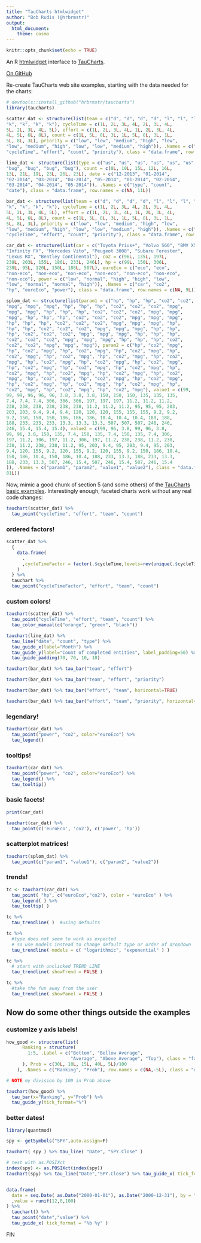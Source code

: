 ```yaml
---
title: "TauCharts htmlwidget"
author: "Bob Rudis (@hrbrmstr)"
output:
  html_document:
    theme: cosmo
---
```


```r
knitr::opts_chunk$set(echo = TRUE)
```

An R [htmlwidget](http://htmlwidgets.org/) interface to [TauCharts](http://www.taucharts.com/).

[On GitHub](http://github.com/hrbrmstr/taucharts)

Re-create TauCharts web site examples, starting with the data needed for the charts:

```r
# devtools::install_github("hrbrmstr/taucharts")
library(taucharts)

scatter_dat <- structure(list(team = c("d", "d", "d", "d", "l", "l", "l", "l", 
"k", "k", "k", "k"), cycleTime = c(1L, 2L, 3L, 4L, 2L, 3L, 4L, 
5L, 2L, 3L, 4L, 5L), effort = c(1L, 2L, 3L, 4L, 1L, 2L, 3L, 4L, 
4L, 5L, 6L, 8L), count = c(1L, 5L, 8L, 3L, 1L, 5L, 8L, 3L, 1L, 
5L, 8L, 3L), priority = c("low", "low", "medium", "high", "low", 
"low", "medium", "high", "low", "low", "medium", "high")), .Names = c("team", 
"cycleTime", "effort", "count", "priority"), class = "data.frame", row.names = c(NA, 12L))

line_dat <- structure(list(type = c("us", "us", "us", "us", "us", "us", "bug", 
"bug", "bug", "bug", "bug"), count = c(0L, 10L, 15L, 12L, 16L, 
13L, 21L, 19L, 23L, 26L, 23L), date = c("12-2013", "01-2014", 
"02-2014", "03-2014", "04-2014", "05-2014", "01-2014", "02-2014", 
"03-2014", "04-2014", "05-2014")), .Names = c("type", "count", 
"date"), class = "data.frame", row.names = c(NA, 11L))

bar_dat <- structure(list(team = c("d", "d", "d", "d", "l", "l", "l", "l", 
"k", "k", "k", "k"), cycleTime = c(1L, 2L, 3L, 4L, 2L, 3L, 4L, 
5L, 2L, 3L, 4L, 5L), effort = c(1L, 2L, 3L, 4L, 1L, 2L, 3L, 4L, 
4L, 5L, 6L, 8L), count = c(1L, 5L, 8L, 3L, 1L, 5L, 8L, 3L, 1L, 
5L, 8L, 3L), priority = c("low", "low", "medium", "high", "low", 
"low", "medium", "high", "low", "low", "medium", "high")), .Names = c("team", 
"cycleTime", "effort", "count", "priority"), class = "data.frame", row.names = c(NA, 12L))

car_dat <- structure(list(car = c("Toyota Prius+", "Volvo S60", "BMV X5", 
"Infinity FX", "Mercedes Vito", "Peugeot 3008", "Subaru Forester", 
"Lexus RX", "Bentley Continental"), co2 = c(96L, 135L, 197L, 
238L, 203L, 155L, 186L, 233L, 246L), hp = c(99L, 150L, 306L, 
238L, 95L, 120L, 150L, 188L, 507L), euroEco = c("eco", "eco", 
"non-eco", "non-eco", "non-eco", "non-eco", "non-eco", "non-eco", 
"non-eco"), power = c("low", "normal", "high", "high", "low", 
"low", "normal", "normal", "high")), .Names = c("car", "co2", 
"hp", "euroEco", "power"), class = "data.frame", row.names = c(NA, 9L))

splom_dat <- structure(list(param1 = c("hp", "hp", "hp", "co2", "co2", "co2", 
"mpg", "mpg", "mpg", "hp", "hp", "hp", "co2", "co2", "co2", "mpg", 
"mpg", "mpg", "hp", "hp", "hp", "co2", "co2", "co2", "mpg", "mpg", 
"mpg", "hp", "hp", "hp", "co2", "co2", "co2", "mpg", "mpg", "mpg", 
"hp", "hp", "hp", "co2", "co2", "co2", "mpg", "mpg", "mpg", "hp", 
"hp", "hp", "co2", "co2", "co2", "mpg", "mpg", "mpg", "hp", "hp", 
"hp", "co2", "co2", "co2", "mpg", "mpg", "mpg", "hp", "hp", "hp", 
"co2", "co2", "co2", "mpg", "mpg", "mpg", "hp", "hp", "hp", "co2", 
"co2", "co2", "mpg", "mpg", "mpg"), param2 = c("hp", "co2", "mpg", 
"hp", "co2", "mpg", "hp", "co2", "mpg", "hp", "co2", "mpg", "hp", 
"co2", "mpg", "hp", "co2", "mpg", "hp", "co2", "mpg", "hp", "co2", 
"mpg", "hp", "co2", "mpg", "hp", "co2", "mpg", "hp", "co2", "mpg", 
"hp", "co2", "mpg", "hp", "co2", "mpg", "hp", "co2", "mpg", "hp", 
"co2", "mpg", "hp", "co2", "mpg", "hp", "co2", "mpg", "hp", "co2", 
"mpg", "hp", "co2", "mpg", "hp", "co2", "mpg", "hp", "co2", "mpg", 
"hp", "co2", "mpg", "hp", "co2", "mpg", "hp", "co2", "mpg", "hp", 
"co2", "mpg", "hp", "co2", "mpg", "hp", "co2", "mpg"), value1 = c(99, 
99, 99, 96, 96, 96, 3.8, 3.8, 3.8, 150, 150, 150, 135, 135, 135, 
7.4, 7.4, 7.4, 306, 306, 306, 197, 197, 197, 11.2, 11.2, 11.2, 
238, 238, 238, 238, 238, 238, 11.2, 11.2, 11.2, 95, 95, 95, 203, 
203, 203, 9.4, 9.4, 9.4, 120, 120, 120, 155, 155, 155, 9.2, 9.2, 
9.2, 150, 150, 150, 186, 186, 186, 10.4, 10.4, 10.4, 188, 188, 
188, 233, 233, 233, 13.3, 13.3, 13.3, 507, 507, 507, 246, 246, 
246, 15.4, 15.4, 15.4), value2 = c(99, 96, 3.8, 99, 96, 3.8, 
99, 96, 3.8, 150, 135, 7.4, 150, 135, 7.4, 150, 135, 7.4, 306, 
197, 11.2, 306, 197, 11.2, 306, 197, 11.2, 238, 238, 11.2, 238, 
238, 11.2, 238, 238, 11.2, 95, 203, 9.4, 95, 203, 9.4, 95, 203, 
9.4, 120, 155, 9.2, 120, 155, 9.2, 120, 155, 9.2, 150, 186, 10.4, 
150, 186, 10.4, 150, 186, 10.4, 188, 233, 13.3, 188, 233, 13.3, 
188, 233, 13.3, 507, 246, 15.4, 507, 246, 15.4, 507, 246, 15.4
)), .Names = c("param1", "param2", "value1", "value2"), class = "data.frame", row.names = c(NA, 
81L))
```

Now, mimic a good chunk of section 5 (and some others) of the [TauCharts basic examples](http://api.taucharts.com/basic/index.html). Interestingly enough, faceted charts work without any real code changes:

```r
tauchart(scatter_dat) %>% 
  tau_point("cycleTime", "effort", "team", "count")
```

### ordered factors!

```r
scatter_dat %>%
  {
    data.frame(
      .
      ,cycleTimeFactor = factor(.$cycleTime,levels=rev(unique(.$cycleTime)),ordered=T)
    )
  } %>%
  tauchart %>%
  tau_point("cycleTimeFactor", "effort", "team", "count")
```

### custom colors!

```r
tauchart(scatter_dat) %>% 
  tau_point("cycleTime", "effort", "team", "count") %>% 
  tau_color_manual(c("orange", "green", "black"))

tauchart(line_dat) %>% 
  tau_line("date", "count", "type") %>% 
  tau_guide_x(label="Month") %>% 
  tau_guide_y(label="Count of completed entities", label_padding=50) %>% 
  tau_guide_padding(70, 70, 10, 10)

tauchart(bar_dat) %>% tau_bar("team", "effort")

tauchart(bar_dat) %>% tau_bar("team", "effort", "priority")

tauchart(bar_dat) %>% tau_bar("effort", "team", horizontal=TRUE)

tauchart(bar_dat) %>% tau_bar("effort", "team", "priority", horizontal=TRUE)
```

### legendary!

```r
tauchart(car_dat) %>%
  tau_point("power", "co2", color="euroEco") %>%
  tau_legend()
```

### tooltips!

```r
tauchart(car_dat) %>%
  tau_point("power", "co2", color="euroEco") %>%
  tau_legend() %>%
  tau_tooltip()
```

### basic facets!

```r
print(car_dat)

tauchart(car_dat) %>% 
  tau_point(c('euroEco', 'co2'), c('power', 'hp'))
```

### scatterplot matrices!

```r
tauchart(splom_dat) %>% 
  tau_point(c("param1", "value1"), c("param2", "value2"))
```

### trends!

```r
tc <- tauchart(car_dat) %>%
  tau_point( "hp", c("euroEco","co2"), color = "euroEco" ) %>%
  tau_legend( ) %>%
  tau_tooltip( )

tc %>%
  tau_trendline( )  #using defaults

tc %>%
  #type does not seem to work as expected
  # so use models instead to change default type or order of dropdown
  tau_trendline( models = c( "logarithmic", "exponential" ) )

tc %>%
  # start with unclicked TREND LINE
  tau_trendline( showTrend = FALSE )

tc %>%
  #take the fun away from the user
  tau_trendline( showPanel = FALSE )
```

## Now do some other things outside the examples

### customize y axis labels!

```r
how_good <- structure(list(
      Ranking = structure(
        1:5, .Label = c("Bottom", "Bellow Average",
                        "Average", "Above Average", "Top"), class = "factor"
      ), Prob = c(30L, 10L, 15L, 40L, 5L)/100
    ), .Names = c("Ranking", "Prob"), row.names = c(NA,-5L), class = "data.frame")

# NOTE my division by 100 in Prob above

tauchart(how_good) %>% 
  tau_bar(x="Ranking", y="Prob") %>% 
  tau_guide_y(tick_format="%")
```

### better dates!

```r
library(quantmod)

spy <- getSymbols("SPY",auto.assign=F)

tauchart( spy ) %>% tau_line( "Date", "SPY.Close" )

# test with as.POSIXct
index(spy) <- as.POSIXct(index(spy))
tauchart(spy) %>% tau_line("Date","SPY.Close") %>% tau_guide_x( tick_format = "%Y")


data.frame(
  date = seq.Date( as.Date("2000-01-01"), as.Date("2000-12-31"), by = "month" )
  ,value = runif(12,0,100)
) %>%
  tauchart() %>%
  tau_point("date","value") %>%
  tau_guide_x( tick_format = "%b %y" )
```

FIN
